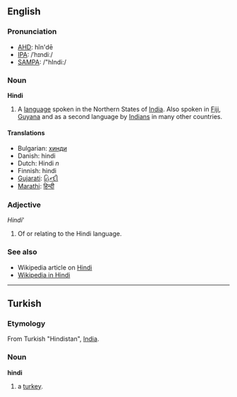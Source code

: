 ==English==
===Pronunciation===
*[[w:AHD|AHD]]: hĭn'dē
*[[w:IPA|IPA]]: /ˈhɪndiː/
*[[w:SAMPA|SAMPA]]: /"hIndi:/

===Noun===
'''Hindi'''

# A [[language]] spoken in the Northern States of [[India]].  Also spoken in [[Fiji]], [[Guyana]] and as a second language by [[Indian]]s in many other countries.

====Translations====
*Bulgarian: [[хинди]]
*Danish: hindi
*Dutch: Hindi ''n''
*Finnish: hindi
*[[Gujarati]]: [[હિન્દી]] 
*[[Marathi]]: [[हिन्दी]]

===Adjective===
'' Hindi'''

# Of or relating to the Hindi language.


===See also===
*Wikipedia article on [[w:Hindi|Hindi]]
*[http://hi.wikipedia.org Wikipedia in Hindi]
----

==Turkish==
===Etymology===
From Turkish "Hindistan", [[India]].
===Noun===
'''hindi'''

# a [[turkey]].